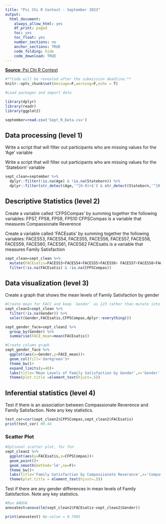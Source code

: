 ```yaml
---
title: "Psi Chi R Contest - September 2023"
output:
  html_document:
    always_allow_html: yes
    df_print: paged
    toc: yes
    toc_float: yes
    number_sections: no
    anchor_sections: TRUE
    code_folding: hide
    code_download: TRUE
---
```

[**Source**: Psi Chi R Contest](https://osf.io/x5qcn/wiki/home/)

```r
#**Code will be revealed after the submission deadline.**
knitr::opts_chunk$set(message=F,warning=F,echo = T)
```

```r
#Load packages and import data

library(dplyr)
library(readr)
library(ggplot2)

september=read.csv('Sept_R_Data.csv')
```

## Data processing (level 1)
Write a script that will filter out participants who are missing values for the ‘Age’ variable

Write a script that will filter out participants who are missing values for the ‘Stateborn’ variable
```r
sept_clean=september %>% 
  dplyr::filter(!is.na(Age) & !is.na(Stateborn)) %>% 
  dplyr::filter(str_detect(Age,'^[0-9]+$') & str_detect(Stateborn,'^[0-9]+$'))
```

## Descriptive Statistics (level 2)

Create a variable called ‘CFPSCompas’ by summing together the following variables: FPS7, FPS8, FPS9, FPS10
CFPSCompas is a variable that measures Compassionate Reverence

Create a variable called ‘FACEsatis’ by summing together the following variables: FACES53, FACES54, FACES55, FACES56, FACES57, FACES58, FACES59, FACES60, FACES61, FACES62
FACEsatis is a variable that measures Family Satisfaction
```r
sept_clean=sept_clean %>% 
  mutate(FACEsatis=FACES53+FACES54+FACES55+FACES56+ FACES57+FACES58+FACES59+FACES60+ FACES61+FACES62,CFPSCompas=FPS7+FPS8+FPS9+FPS10) %>% 
  filter(!is.na(FACEsatis) & !is.na(CFPSCompas))

```

## Data visualization (level 3)

Create a graph that shows the mean levels of Family Satisfaction by gender

```r
#Create mean for FACC and keep `Gender` as 123 rather than mutate into M/F
sept_clean2=sept_clean %>% 
  filter(!is.na(Gender)) %>% 
  select(Gender,FACEsatis,CFPSCompas,dplyr::everything())

sept_gender_face=sept_clean2 %>% 
  group_by(Gender) %>% 
  summarise(FACE_mean=mean(FACEsatis)) 
```

```r
#Create column graph
sept_gender_face %>% 
  ggplot(aes(x=Gender,y=FACE_mean))+
  geom_col(fill='darkgreen')+
  theme_bw()+
  expand_limits(y=40)+
  labs(title='Mean Levels of Family Satisfaction by Gender',x='Gender',y='Family Satisifaction')+
  theme(plot.title =element_text(hjust=.5))
```

## Inferential statistics (level 4)

Test if there is an association between Compassionate Reverence and Family Satisfaction. Note any key statistics.
```r
test_cor=cor(sept_clean2$CFPSCompas,sept_clean2$FACEsatis)
print(test_cor) #0.44
```

### Scatter Plot

```r
#Optional scatter plot, for fun
sept_clean2 %>% 
  ggplot(aes(y=FACEsatis,x=CFPSCompas))+
  geom_point()+
  geom_smooth(method='lm',se=F)+
  theme_bw()+
  labs(title='Family Satisfaction by Compassionate Reverance',x='Compassionate Reverance',y='Family Satisfaction')+
  theme(plot.title = element_text(hjust=.5))
```

Test if there are any gender differences in mean levels of Family Satisfaction. Note any key statistics.

```r
#Run ANOVA
anovatest=anova(lm(sept_clean2$FACEsatis~sept_clean2$Gender))

print(anovatest) #p-value = 0.7905
```

